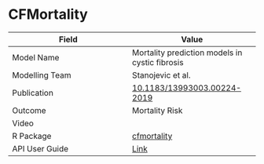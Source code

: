 # CFMortality

| Field         | Value         |
| ------------- |-------------- |
| Model Name    | Mortality prediction models in cystic fibrosis |
| Modelling Team| Stanojevic et al.|
| Publication   | [10.1183/13993003.00224-2019](https://doi.org/10.1183/13993003.00224-2019)|
| Outcome       | Mortality Risk |
| Video         | []()|
| R Package     | [cfmortality](https://cran.r-project.org/package=cfmortality)|
| API User Guide| [Link](https://resplab.github.io/prismguide/api-users-guide.html#cfmortality-1)          |
